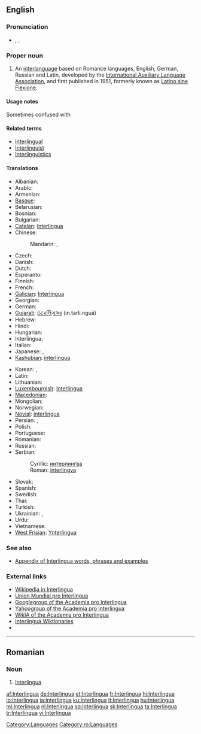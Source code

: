 {{also|interlingua}}
==English==
{{wikipedia}}
{{interwiktionary|code=ia}}

===Pronunciation===
* {{enPR|ĭn'tə(r)lĭng"wə}}, {{IPA|/ˈɪntə(r)ˌlɪŋgwə/}}, {{SAMPA|/"Int@(r)%lINgw@/}}

===Proper noun===
{{en-proper noun}}

# An [[interlanguage]] based on Romance languages, English, German, Russian and Latin, developed by the [[International Auxiliary Language Association]], and first published in 1951, formerly known as [[Latino sine Flexione]].

====Usage notes====
Sometimes confused with {{term|Interlingue}}

====Related terms====
* [[Interlingual]]
* [[Interlinguist]]
* [[Interlinguistics]]

====Translations====
{{trans-top|interlanguage based on Romance languages}}
* Albanian: {{t-|sq|interlingua|xs=Albanian}}
* Arabic: {{t|ar|إنترلنغوا|f|tr='intarlinghwa}}
* Armenian: {{t-|hy|ինտերլինգվա|tr=interlingva}}
* [[Basque]]: {{t+|eu|interlingua|xs=Basque}}
* Belarusian: {{t|be|інтэрлінгва|f|tr=interlínhva|xs=Belarusian}}
* Bosnian: {{t-|bs|interlingva|m}}
* Bulgarian: {{t|bg|интерлингва|f|tr=interlíngva}}
* [[Catalan]]: [[Interlingua#Catalan|Interlingua]] {{f}}
* Chinese:
*: Mandarin: {{t-|cmn|國際語|sc=Hani}},  {{t-|cmn|国际语|tr=Guójì-yǔ|sc=Hani}}
* Czech: {{t+|cs|interlingua}}
* Danish: {{t-|da|interlingua}}
* Dutch: {{t+|nl|Interlingua}}
* Esperanto: {{t+|eo|Interlingvao|xs=Esperanto}}
* Finnish: {{t+|fi|interlingua}}
* French: {{t+|fr|Interlingua}}
* [[Galician]]: [[Interlingua#Galician|Interlingua]]
* Georgian: {{t|ka|ინტერლინგუა|tr=interlingua|sc=Geor|xs=Georgian}}
* German: {{t+|de|Interlingua}}
* [[Gujarati]]: [[ઇંટરલિંગુઆ]] (in.tarli.nguā)
* Hebrew: {{t-|he|אינטרלינגואה|f|tr=interlingua}}
* Hindi: {{t+|hi|इंटरलिंगुआ|tr=in.tarli.nguā|xs=Hindi}}
* Hungarian: {{t+|hu|interlingva}}
* Interlingua: {{t+|ia|interlingua|xs=Interlingua}}
* Italian: {{t+|it|interlingua}}
* Japanese: {{t+|ja|インターリングア|tr=Intāringua}},  {{t|ja|インターリングア語|tr=Intāringua-go}}
* [[Kashubian]]: [[interlingua]]
{{trans-mid}}
* Korean: {{t|ko|인테르링구아|tr=Intereuringgua|sc=Hang}},  {{t|ko|인터링구아|tr=Inteoringgua|sc=Hang}}
* Latin: {{t-|la|Interlingua}}
* Lithuanian: {{t+|lt|Interlingua|xs=Lithuanian}}
* [[Luxembourgish]]: [[Interlingua#Luxembourgish|Interlingua]]
* [[Macedonian]]: {{t|mk|интерлингва|f|tr=interlíngva}}
* Mongolian: {{t|mn|интерлингва|tr=interlíngva|sc=Cyrl|xs=Mongolian}}
* Norwegian: {{t-|no|Interlingua}}
* [[Novial]]: [[interlingua]]
* Persian: {{t|fa|زبان میانجی|tr=zabān-e miyānjī|xs=Persian}},  {{t|fa|اینترلینگو|tr=interlingua|xs=Persian}}
* Polish: {{t+|pl|interlingua|f}}
* Portuguese: {{t+|pt|interlíngua|f}}
* Romanian: {{t-|ro|Interlingua}}
* Russian: {{t|ru|интерлингва|f|tr=interlíngva}}
* Serbian:
*: Cyrillic: [[интерлингва]] {{m}}
*: Roman: [[interlingva]] {{m}}
* Slovak: {{t+|sk|Interlingua}}
* Spanish: {{t+|es|interlingua|f}}
* Swedish: {{t+|sv|interlingua}}
* Thai: {{t|th|ภาษาอินเตอร์ลิงกวา|tr=paasăa inderlinggwaa}}
* Turkish: {{t+|tr|İnterlingua}}
* Ukrainian: {{t+|uk|інтерлінгва|f|tr=interlínhva, interlíngva|xs=Ukrainian}}, {{t+|uk|інтерлінґва|f|tr=interlíngva, interlínhva|xs=Ukrainian}}
* Urdu: {{t|ur|انٹرلنگوا|tr=in.tarli.nguā|xs=Urdu}}
* Vietnamese: {{t+|vi|Interlingua|xs=Vietnamese}}
* [[West Frisian]]: [[Ynterlingua]]
{{trans-bottom}}

===See also===
* [[Appendix:Interlingua | Appendix of Interlingua words, phrases and examples]]

===External links===
* [http://ia.wikipedia.org Wikipedia in Interlingua]
* [http://www.interlingua.com Union Mundial pro Interlingua]
* [http://www.googlegroups.com/group/academiaprointerlingua/ Googlegroup of the Academia pro Interlingua]
* [http://www.yahoogroups.com/group/academiaprointerlingua/ Yahoogroup of the Academia pro Interlingua]
* [http://interlingua.wikia.com WikIA of the Academia pro Interlingua]
* [http://ia.wiktionary.org/wiki/Frontispicio Interlingua Wiktionaries]
* {{ISO 639|link=Ethnologue|1code=ia|code=ina}}

[[Category:Languages]]

----

==Romanian==

===Noun===
{{infl|ro|proper noun|gender=f}}

# [[#English|Interlingua]]

[[Category:ro:Languages]]

[[af:Interlingua]]
[[de:Interlingua]]
[[et:Interlingua]]
[[fr:Interlingua]]
[[hi:Interlingua]]
[[io:Interlingua]]
[[ia:Interlingua]]
[[ku:Interlingua]]
[[lt:Interlingua]]
[[hu:Interlingua]]
[[ml:Interlingua]]
[[nl:Interlingua]]
[[sq:Interlingua]]
[[sk:Interlingua]]
[[ta:Interlingua]]
[[tr:Interlingua]]
[[vi:Interlingua]]